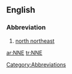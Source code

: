 {{see|-nne}}

==English==

===Abbreviation===

# [[north northeast]]

[[Category:Abbreviations]]
[[ar:NNE]]
[[tr:NNE]]